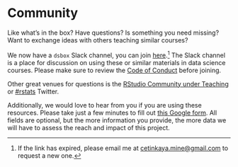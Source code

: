 # Community {#community}

Like what's in the box? Have questions? Is something you need missing? Want to 
exchange ideas with others teaching similar courses? 

We now have a `dsbox` Slack channel, you can join [here](https://join.slack.com/t/dsboxworkspace/shared_invite/zt-gro0x0hh-x9JzHN0oLQayP2G0g~6Zhg).^[If the link has expired, please email me at [cetinkaya.mine@gmail.com](mailto:cetinkaya.mine@gmail.com) to request a new one.] The Slack channel is a place for discussion on using these or similar materials in data science courses. Please make sure to review the [Code of Conduct](https://contributor-covenant.org/version/2/0/CODE_OF_CONDUCT.html) before joining. 

Other great venues for questions is the [RStudio Community under Teaching](https://community.rstudio.com/c/teaching) 
or [#rstats](https://twitter.com/search?q=%23rstats) Twitter.

Additionally, we would love to hear from you if you are using these resources. 
Please take just a few minutes to fill out [this Google form](https://forms.gle/AjqXStdFq42TTV9LA). 
All fields are optional, but the more information you provide, the more data we will have to assess the reach and impact of this project.
